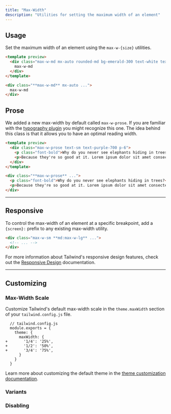 ```yaml
---
title: "Max-Width"
description: "Utilities for setting the maximum width of an element"
---
```




## Usage

Set the maximum width of an element using the `max-w-{size}` utilities.

```html emerald
<template preview>
  <div class="max-w-md mx-auto rounded-md bg-emerald-300 text-white text-2xl font-extrabold flex items-center justify-center py-3">
    max-w-md
  </div>
</template>

<div class="**max-w-md** mx-auto ...">
  max-w-md
</div>
```

## Prose

We added a new max-width by default called `max-w-prose`. If you are familiar with the [typography plugin](https://github.com/tailwindlabs/tailwindcss-typography) you might recognize this one. The idea behind this class is that it allows you to have an optimal reading width.

```html purple
<template preview>
  <div class="max-w-prose text-sm text-purple-700 p-6">
    <p class="font-bold">Why do you never see elephants hiding in trees?</p>
    <p>Because they're so good at it. Lorem ipsum dolor sit amet consectetur adipisicing elit. Quas cupiditate laboriosam fugiat.</p>
  </div>
</template>

<div class="**max-w-prose** ...">
  <p class="font-bold">Why do you never see elephants hiding in trees?</p>
  <p>Because they're so good at it. Lorem ipsum dolor sit amet consectetur adipisicing elit. Quas cupiditate laboriosam fugiat.</p>
</div>
```

---

## Responsive

To control the max-width of an element at a specific breakpoint, add a `{screen}:` prefix to any existing max-width utility.

```html
<div class="max-w-sm **md:max-w-lg** ...">
  <!-- ... -->
</div>
```

For more information about Tailwind's responsive design features, check out the [Responsive Design](/docs/responsive-design) documentation.

---

## Customizing

### Max-Width Scale

Customize Tailwind's default max-width scale in the `theme.maxWidth` section of your `tailwind.config.js` file.

```diff-js
  // tailwind.config.js
  module.exports = {
    theme: {
      maxWidth: {
+       '1/4': '25%',
+       '1/2': '50%',
+       '3/4': '75%',
      }
    }
  }
```

Learn more about customizing the default theme in the [theme customization documentation](/docs/theme#customizing-the-default-theme).

### Variants

<Variants plugin="maxWidth" name="max-width" />

### Disabling

<Disabling plugin="maxWidth" name="max-width" />
